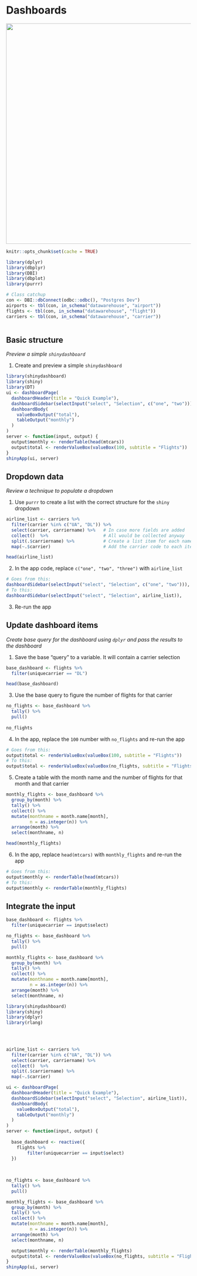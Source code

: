 # Dashboards

<img src="images/shinydashboard-1.PNG" width = 600>

```r
knitr::opts_chunk$set(cache = TRUE)

library(dplyr)
library(dbplyr)
library(DBI)
library(dbplot)
library(purrr)

# Class catchup
con <- DBI::dbConnect(odbc::odbc(), "Postgres Dev")
airports <- tbl(con, in_schema("datawarehouse", "airport"))
flights <- tbl(con, in_schema("datawarehouse", "flight"))
carriers <- tbl(con, in_schema("datawarehouse", "carrier"))



```

## Basic structure
*Preview a simple `shinydashboard`*


1. Create and preview a simple `shinydashboard` 
```r
library(shinydashboard)
library(shiny)
library(DT)
ui <- dashboardPage(
  dashboardHeader(title = "Quick Example"),
  dashboardSidebar(selectInput("select", "Selection", c("one", "two"))),
  dashboardBody(
    valueBoxOutput("total"),
    tableOutput("monthly")
  )
)
server <- function(input, output) {
  output$monthly <- renderTable(head(mtcars))
  output$total <- renderValueBox(valueBox(100, subtitle = "Flights"))
}
shinyApp(ui, server)
```



## Dropdown data
*Review a technique to populate a dropdown*

1. Use `purrr` to create a list with the correct structure for the `shiny` dropdown
```r
airline_list <- carriers %>%  
  filter(carrier %in% c("UA", "DL")) %>%
  select(carrier, carriername) %>%   # In case more fields are added
  collect()  %>%                     # All would be collected anyway
  split(.$carriername) %>%           # Create a list item for each name
  map(~.$carrier)                    # Add the carrier code to each item

head(airline_list)
```

2. In the app code, replace `c("one", "two", "three")` with `airline_list`

```r
# Goes from this:
dashboardSidebar(selectInput("select", "Selection", c("one", "two"))),
# To this:
dashboardSidebar(selectInput("select", "Selection", airline_list)),
```

3. Re-run the app

## Update dashboard items
*Create base query for the dashboard using `dplyr` and pass the results to the dashboard*

1. Save the base "query" to a variable. It will contain a carrier selection
```r
base_dashboard <- flights %>%
  filter(uniquecarrier == "DL")

head(base_dashboard)
```

3. Use the base query to figure the number of flights for that carrier
```r
no_flights <- base_dashboard %>%
  tally() %>% 
  pull()
  
no_flights
```

4. In the app, replace the `100` number with `no_flights` and re-run the app
```r
# Goes from this:
output$total <- renderValueBox(valueBox(100, subtitle = "Flights"))
# To this:
output$total <- renderValueBox(valueBox(no_flights, subtitle = "Flights"))
```

5. Create a table with the month name and the number of flights for that month and that carrier
```r
monthly_flights <- base_dashboard %>%
  group_by(month) %>%
  tally() %>%
  collect() %>%
  mutate(monthname = month.name[month],
         n = as.integer(n)) %>%
  arrange(month) %>%
  select(monthname, n)

head(monthly_flights) 
```

6. In the app, replace `head(mtcars)` with `monthly_flights` and re-run the app
```r
# Goes from this:
output$monthly <- renderTable(head(mtcars))
# To this:
output$monthly <- renderTable(monthly_flights)
```

## Integrate the input

```r
base_dashboard <- flights %>%
  filter(uniquecarrier == input$select)

no_flights <- base_dashboard %>%
  tally() %>% 
  pull()

monthly_flights <- base_dashboard %>%
  group_by(month) %>%
  tally() %>%
  collect() %>%
  mutate(monthname = month.name[month],
         n = as.integer(n)) %>%
  arrange(month) %>%
  select(monthname, n)
```

```r
library(shinydashboard)
library(shiny)
library(dplyr)
library(rlang)

  

  
airline_list <- carriers %>%  
  filter(carrier %in% c("UA", "DL")) %>%
  select(carrier, carriername) %>%   
  collect()  %>%                    
  split(.$carriername) %>%          
  map(~.$carrier)    

ui <- dashboardPage(
  dashboardHeader(title = "Quick Example"),
  dashboardSidebar(selectInput("select", "Selection", airline_list)),
  dashboardBody(
    valueBoxOutput("total"),
    tableOutput("monthly")
  )
)
server <- function(input, output) {
  
  base_dashboard <- reactive({
    flights %>% 
        filter(uniquecarrier == input$select)
  })
    
    
  
no_flights <- base_dashboard %>%
  tally() %>% 
  pull()

monthly_flights <- base_dashboard %>%
  group_by(month) %>%
  tally() %>%
  collect() %>%
  mutate(monthname = month.name[month],
         n = as.integer(n)) %>%
  arrange(month) %>%
  select(monthname, n)

  output$monthly <- renderTable(monthly_flights)
  output$total <- renderValueBox(valueBox(no_flights, subtitle = "Flights"))
}
shinyApp(ui, server)
```



